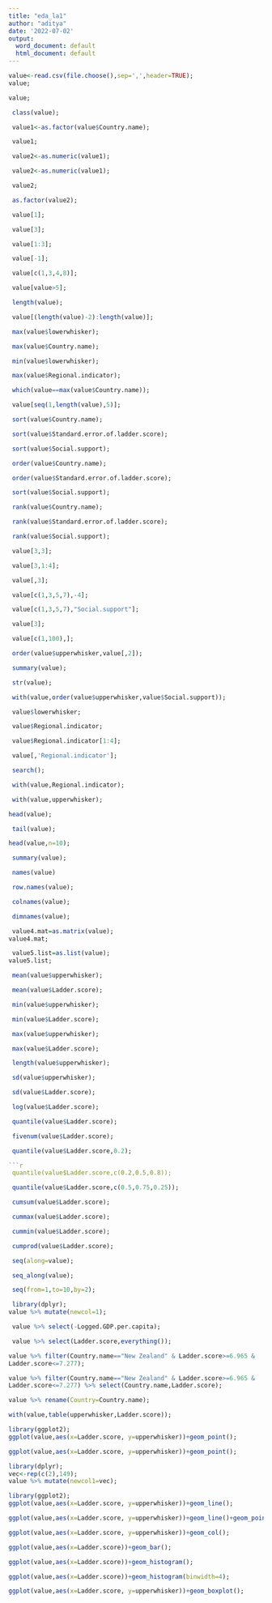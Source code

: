 ---
title: "eda_la1"
author: "aditya"
date: '2022-07-02'
output:
  word_document: default
  html_document: default
---

```{r}
value<-read.csv(file.choose(),sep=',',header=TRUE);
value;

```
```{r}
value; 
```
```{r}
 class(value);
```
```{r}
 value1<-as.factor(value$Country.name);
``` 
```{r}
 value1;
``` 
```{r}
 value2<-as.numeric(value1);
```
```{r}
 value2<-as.numeric(value1);
```
```{r}
 value2;
``` 
```{r}
 as.factor(value2);
```
```{r}
 value[1];
```
```{r}
 value[3];
```

```{r}
 value[1:3];
```

```{r}
 value[-1];
```

```{r}
 value[c(1,3,4,8)];
``` 

```{r}
 value[value>5];
```
```{r}
 length(value);
```

```{r}
 value[(length(value)-2):length(value)];
```
```{r}
 max(value$lowerwhisker);
```

```{r}
 max(value$Country.name);
```

```{r}
 min(value$lowerwhisker);
```

```{r}
 max(value$Regional.indicator);
```

```{r}
 which(value==max(value$Country.name));
```
```{r}
 value[seq(1,length(value),5)];
```

```{r}
 sort(value$Country.name);
```

```{r}
 sort(value$Standard.error.of.ladder.score);
```
```{r}
 sort(value$Social.support);
```
```{r}
 order(value$Country.name); 
```
```{r}
 order(value$Standard.error.of.ladder.score);
```
```{r}
 sort(value$Social.support);
```
```{r}
 rank(value$Country.name);
```

```{r}
 rank(value$Standard.error.of.ladder.score);
```
```{r}
 rank(value$Social.support);
```
```{r}
 value[3,3];
```

```{r}
 value[3,1:4];
```

```{r}
 value[,3];
```

```{r}
 value[c(1,3,5,7),-4];
```

```{r}
 value[c(1,3,5,7),"Social.support"];
```

```{r}
 value[3];
```

```{r}
 value[c(1,100),];
```

```{r}
 order(value$upperwhisker,value[,2]);
```
```{r}
 summary(value);
```

```{r}
 str(value);
``` 
```{r}
 with(value,order(value$upperwhisker,value$Social.support));
```

```{r}
 value$lowerwhisker;
```

```{r}
 value$Regional.indicator;
```

```{r}
 value$Regional.indicator[1:4];
```

```{r}
 value[,'Regional.indicator'];
```

```{r}
 search();
```

```{r}
 with(value,Regional.indicator);
```

```{r}
 with(value,upperwhisker);
```

```{r}
head(value);
```

```{r}
 tail(value);
```

```{r}
head(value,n=10);
```
```{r}
 summary(value);
```
```{r}
 names(value)
```

```{r}
 row.names(value);
```

```{r}
 colnames(value);
```

```{r}
 dimnames(value);
```

```{r}
 value4.mat=as.matrix(value);
value4.mat;
```

```{r}
 value5.list=as.list(value);
value5.list;
```

```{r}
 mean(value$upperwhisker);
```

```{r}
 mean(value$Ladder.score);
```

```{r}
 min(value$upperwhisker);
```

```{r}
 min(value$Ladder.score);
```

```{r}
 max(value$upperwhisker);
```

```{r}
 max(value$Ladder.score);
```

```{r}
 length(value$upperwhisker);
```

```{r}
 sd(value$upperwhisker);
```

```{r}
 sd(value$Ladder.score);
```

```{r}
 log(value$Ladder.score);
```

```{r}
 quantile(value$Ladder.score);
```

```{r}
 fivenum(value$Ladder.score);
```

```{r}
 quantile(value$Ladder.score,0.2);

```{r}
 quantile(value$Ladder.score,c(0.2,0.5,0.8));
```

```{r}
 quantile(value$Ladder.score,c(0.5,0.75,0.25));
```

```{r}
 cumsum(value$Ladder.score);
```

```{r}
 cummax(value$Ladder.score);
```

```{r}
 cummin(value$Ladder.score);
```

```{r}
 cumprod(value$Ladder.score);
```

```{r}
 seq(along=value);
```
```{r}
 seq_along(value);
```
```{r}
 seq(from=1,to=10,by=2);
```

```{r}
 library(dplyr);
value %>% mutate(newcol=1);
```

```{r}
 value %>% select(-Logged.GDP.per.capita);
```

```{r}
 value %>% select(Ladder.score,everything());
```

```{r}
value %>% filter(Country.name=="New Zealand" & Ladder.score>=6.965 &
Ladder.score<=7.277);
```

```{r}
value %>% filter(Country.name=="New Zealand" & Ladder.score>=6.965 &
Ladder.score<=7.277) %>% select(Country.name,Ladder.score);
```

```{r}
value %>% rename(Country=Country.name);
```

```{r}
with(value,table(upperwhisker,Ladder.score));
```


```{r}
library(ggplot2);
ggplot(value,aes(x=Ladder.score, y=upperwhisker))+geom_point();
```

```{r}
ggplot(value,aes(x=Ladder.score, y=upperwhisker))+geom_point();
```
```{r}
library(dplyr);
vec<-rep(c(2),149);
value %>% mutate(newcol1=vec);
```
```{r}
library(ggplot2);
ggplot(value,aes(x=Ladder.score, y=upperwhisker))+geom_line();
```

```{r}
ggplot(value,aes(x=Ladder.score, y=upperwhisker))+geom_line()+geom_point();
```

```{r}
ggplot(value,aes(x=Ladder.score, y=upperwhisker))+geom_col();
```

```{r}
ggplot(value,aes(x=Ladder.score))+geom_bar();
```

```{r}
ggplot(value,aes(x=Ladder.score))+geom_histogram();
```

```{r}
ggplot(value,aes(x=Ladder.score))+geom_histogram(binwidth=4);
```
```{r}
ggplot(value,aes(x=Ladder.score, y=upperwhisker))+geom_boxplot();
```


